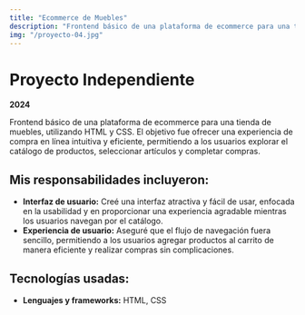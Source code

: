 ```yaml
---
title: "Ecommerce de Muebles"
description: "Frontend básico de una plataforma de ecommerce para una tienda de muebles."
img: "/proyecto-04.jpg"
---
```


# Proyecto Independiente

**2024**

Frontend básico de una plataforma de ecommerce para una tienda de muebles, utilizando HTML y CSS. El objetivo fue ofrecer una experiencia de compra en línea intuitiva y eficiente, permitiendo a los usuarios explorar el catálogo de productos, seleccionar artículos y completar compras.

## Mis responsabilidades incluyeron:

- **Interfaz de usuario:** Creé una interfaz atractiva y fácil de usar, enfocada en la usabilidad y en proporcionar una experiencia agradable mientras los usuarios navegan por el catálogo.
- **Experiencia de usuario:** Aseguré que el flujo de navegación fuera sencillo, permitiendo a los usuarios agregar productos al carrito de manera eficiente y realizar compras sin complicaciones.

## Tecnologías usadas:

- **Lenguajes y frameworks:** HTML, CSS

